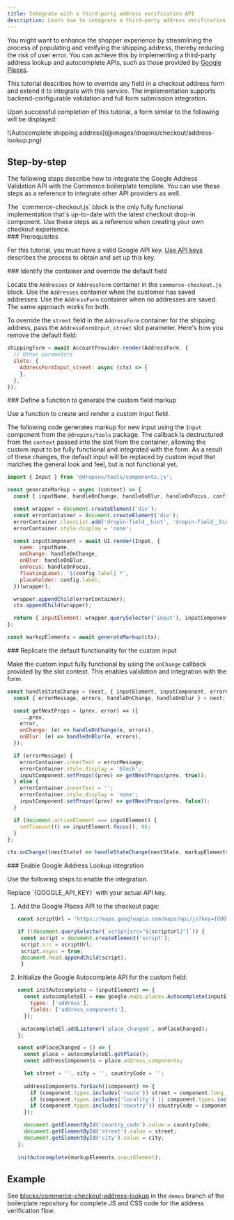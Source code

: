 ```yaml
---
title: Integrate with a third-party address verification API
description: Learn how to integrate a third-party address verification API with the Commerce boilerplate template.
---
```



You might want to enhance the shopper experience by streamlining the process of populating and verifying the shipping address, thereby reducing the risk of user error. You can achieve this by implementing a third-party address lookup and autocomplete APIs, such as those provided by [Google Places](https://mapsplatform.google.com/maps-products/#places-section).

This tutorial describes how to override any field in a checkout address form and extend it to integrate with this service. The implementation supports backend-configurable validation and full form submission integration.

Upon successful completion of this tutorial, a form similar to the following will be displayed:

<Diagram caption="Autocomplete shipping address">
  ![Autocomplete shipping address](@images/dropins/checkout/address-lookup.png)
</Diagram>

## Step-by-step

The following steps describe how to integrate the Google Address Validation API with the Commerce boilerplate template. You can use these steps as a reference to integrate other API providers as well.

<Aside type="note">
The `commerce-checkout.js` block is the only fully functional implementation that's up-to-date with the latest checkout drop-in component.
Use these steps as a reference when creating your own checkout experience.
</Aside>

<Tasks>

<Task>
### Prerequisites

For this tutorial, you must have a valid Google API key. [Use API keys](https://developers.google.com/maps/documentation/javascript/get-api-key) describes the process to obtain and set up this key.

</Task>

<Task>
### Identify the container and override the default field

Locate the `Addresses` or `AddressForm` container in the `commerce-checkout.js` block. Use the `Addresses` container when the customer has saved addresses. Use the `AddressForm` container when no addresses are saved. The same approach works for both.

To override the `street` field in the `AddressForm` container for the shipping address, pass the `AddressFormInput_street` slot parameter. Here's how you remove the default field:

```javascript
shippingForm = await AccountProvider.render(AddressForm, {
  // Other parameters
  slots: {
    AddressFormInput_street: async (ctx) => {
    },
  },
});
```
</Task>

<Task>
### Define a function to generate the custom field markup

Use a function to create and render a custom input field.

The following code generates markup for new input using the `Input` component from the `@dropins/tools` package. The callback is destructured from the `context` passed into the slot from the container, allowing the custom input to be fully functional and integrated with the form. As a result of these changes, the default input will be replaced by custom input that matches the general look and feel, but is not functional yet.

```javascript
import { Input } from '@dropins/tools/components.js';

const generateMarkup = async (context) => {
  const { inputName, handleOnChange, handleOnBlur, handleOnFocus, config } = context;

  const wrapper = document.createElement('div');
  const errorContainer = document.createElement('div');
  errorContainer.classList.add('dropin-field__hint', 'dropin-field__hint--medium', 'dropin-field__hint--error');
  errorContainer.style.display = 'none';

  const inputComponent = await UI.render(Input, {
    name: inputName,
    onChange: handleOnChange,
    onBlur: handleOnBlur,
    onFocus: handleOnFocus,
    floatingLabel: `${config.label} *`,
    placeholder: config.label,
  })(wrapper);

  wrapper.appendChild(errorContainer);
  ctx.appendChild(wrapper);

  return { inputElement: wrapper.querySelector('input'), inputComponent, errorContainer };
};

const markupElements = await generateMarkup(ctx);
```
</Task>

<Task>
### Replicate the default functionality for the custom input

Make the custom input fully functional by using the `onChange` callback provided by the slot context. This enables validation and integration with the form.

```javascript
const handleStateChange = (next, { inputElement, inputComponent, errorContainer }) => {
  const { errorMessage, errors, handleOnChange, handleOnBlur } = next;

  const getNextProps = (prev, error) => ({
    ...prev,
    error,
    onChange: (e) => handleOnChange(e, errors),
    onBlur: (e) => handleOnBlur(e, errors),
  });

  if (errorMessage) {
    errorContainer.innerText = errorMessage;
    errorContainer.style.display = 'block';
    inputComponent.setProps((prev) => getNextProps(prev, true));
  } else {
    errorContainer.innerText = '';
    errorContainer.style.display = 'none';
    inputComponent.setProps((prev) => getNextProps(prev, false));
  }

  if (document.activeElement === inputElement) {
    setTimeout(() => inputElement.focus(), 0);
  }
};

ctx.onChange((nextState) => handleStateChange(nextState, markupElements));
```
</Task>

<Task>
### Enable Google Address Lookup integration

Use the following steps to enable the integration.

<Aside type="note">
Replace `{GOOGLE_API_KEY}` with your actual API key.
</Aside>

<Steps>

1. Add the Google Places API to the checkout page:

   ```javascript
   const scriptUrl = 'https://maps.googleapis.com/maps/api/js?key={GOOGLE_API_KEY}&loading=async&libraries=places';
   
   if (!document.querySelector(`script[src="${scriptUrl}"]`)) {
    const script = document.createElement('script');
    script.src = scriptUrl;
    script.async = true;
    document.head.appendChild(script);
    }
   ```

1. Initialize the Google Autocomplete API for the custom field:

   ```javascript
   const initAutocomplete = (inputElement) => {
     const autocompleteEl = new google.maps.places.Autocomplete(inputElement, {
       types: ['address'],
       fields: ['address_components'],
     });

    autocompleteEl.addListener('place_changed', onPlaceChanged);
   };

   const onPlaceChanged = () => {
     const place = autocompleteEl.getPlace();
     const addressComponents = place.address_components;

     let street = '', city = '', countryCode = '';
 
     addressComponents.forEach((component) => {
       if (component.types.includes('route')) street = component.long_name;
       if (component.types.includes('locality') || component.types.includes('sublocality')) city = component.long_name;
       if (component.types.includes('country')) countryCode = component.short_name;
     });

     document.getElementById('country_code').value = countryCode;
     document.getElementById('street').value = street;
     document.getElementById('city').value = city;
   };
  
   initAutocomplete(markupElements.inputElement);
   ```

</Steps>

</Task>

</Tasks>

## Example

See [blocks/commerce-checkout-address-lookup](https://github.com/hlxsites/aem-boilerplate-commerce/blob/demos/blocks/commerce-checkout-address-lookup) in the `demos` branch of the boilerplate repository for complete JS and CSS code for the address verification flow.
